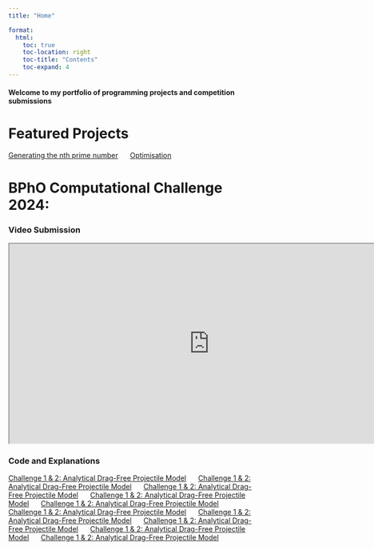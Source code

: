 ```yaml
---
title: "Home"

format:
  html:
    toc: true
    toc-location: right
    toc-title: "Contents"
    toc-expand: 4
---
```

<h4> Welcome to my portfolio of programming projects and competition submissions</h4>

# Featured Projects

<nav>
  <ul style="list-style-type:none; padding:0">
    <li style="display:inline; margin-right: 20px;"><a href="/posts/primes.html">Generating the nth prime number</a></li>
    <li style="display:inline; margin-right: 20px;"><a href="/posts/optimisation.html">Optimisation</a></li>
  </ul>
</nav>

# BPhO Computational Challenge 2024:

### Video Submission

<iframe width="800" height="400"
src="https://www.youtube.com/embed/ViT6NdrrbJo">
</iframe>

### Code and Explanations

<nav>
  <ul style="list-style-type:none; padding:0">
    <li style="display:inline; margin-right: 20px;"><a href="/posts/cchallenge1.html">Challenge 1 & 2: Analytical Drag-Free Projectile Model</a></li>
    <li style="display:inline; margin-right: 20px;"><a href="/posts/cchallenge2.html">Challenge 1 & 2: Analytical Drag-Free Projectile Model</a></li>
    <li style="display:inline; margin-right: 20px;"><a href="/posts/cchallenge3.html">Challenge 1 & 2: Analytical Drag-Free Projectile Model</a></li>
    <li style="display:inline; margin-right: 20px;"><a href="/posts/cchallenge4.html">Challenge 1 & 2: Analytical Drag-Free Projectile Model</a></li>
    <li style="display:inline; margin-right: 20px;"><a href="/posts/cchallenge5.html">Challenge 1 & 2: Analytical Drag-Free Projectile Model</a></li>
    <li style="display:inline; margin-right: 20px;"><a href="/posts/cchallenge6.html">Challenge 1 & 2: Analytical Drag-Free Projectile Model</a></li>
    <li style="display:inline; margin-right: 20px;"><a href="/posts/cchallenge7.html">Challenge 1 & 2: Analytical Drag-Free Projectile Model</a></li>
    <li style="display:inline; margin-right: 20px;"><a href="/posts/cchallenge8.html">Challenge 1 & 2: Analytical Drag-Free Projectile Model</a></li>
    <li style="display:inline; margin-right: 20px;"><a href="/posts/cchallenge9.html">Challenge 1 & 2: Analytical Drag-Free Projectile Model</a></li>   
    <li style="display:inline; margin-right: 20px;"><a href="/posts/cchallengee1.html">Challenge 1 & 2: Analytical Drag-Free Projectile Model</a></li>
  </ul>
</nav>